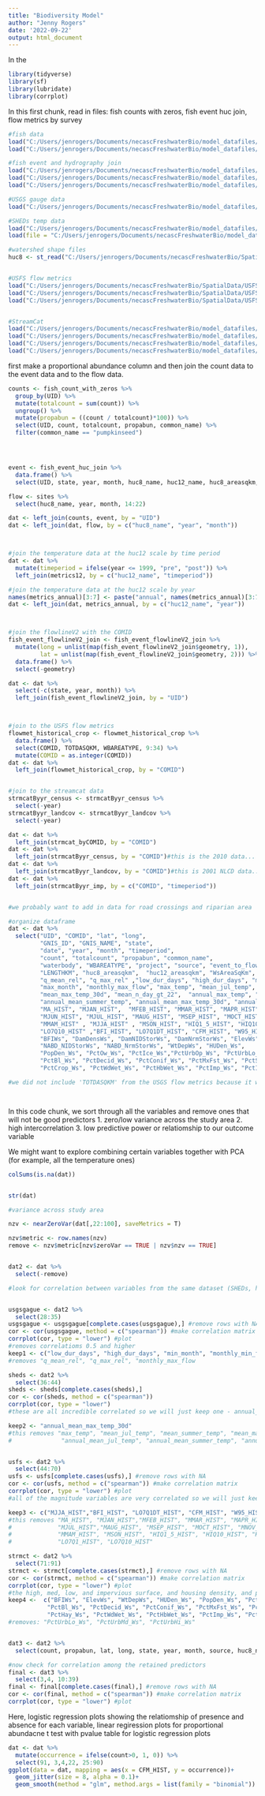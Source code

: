 ```yaml
---
title: "Biodiversity Model"
author: "Jenny Rogers"
date: '2022-09-22'
output: html_document
---
```



In the 

```r
library(tidyverse)
library(sf)
library(lubridate)
library(corrplot)


```


In this first chunk, read in files: 
fish counts with zeros, fish event huc join, flow metrics by survey
```r
#fish data
load("C:/Users/jenrogers/Documents/necascFreshwaterBio/model_datafiles/fish_occurrence.RData")
load("C:/Users/jenrogers/Documents/necascFreshwaterBio/model_datafiles/fish_count_with_zeros.RData")

#fish event and hydrography join
load("C:/Users/jenrogers/Documents/necascFreshwaterBio/model_datafiles/fish_event_huc_join.RData")
load("C:/Users/jenrogers/Documents/necascFreshwaterBio/model_datafiles/fish_event_flowline_join.RData")
load("C:/Users/jenrogers/Documents/necascFreshwaterBio/model_datafiles/fish_event_flowlineV2_join.RData")

#USGS gauge data
load("C:/Users/jenrogers/Documents/necascFreshwaterBio/model_datafiles/flowmetrics/survey_huc8flowmetrics.RData")

#SHEDs temp data
load("C:/Users/jenrogers/Documents/necascFreshwaterBio/model_datafiles/sheds_temp_metrics_huc12.RData")
load(file = "C:/Users/jenrogers/Documents/necascFreshwaterBio/model_datafiles/sheds_temp_metrics_annaul.RData")

#watershed shape files
huc8 <- st_read("C:/Users/jenrogers/Documents/necascFreshwaterBio/SpatialData/NHDplus/WBDHU8/WBDHU8_NE.shp")


#USFS flow metrics
load("C:/Users/jenrogers/Documents/necascFreshwaterBio/SpatialData/USFS flow metrics/flowmet_historical_crop.RData")
load("C:/Users/jenrogers/Documents/necascFreshwaterBio/SpatialData/USFS flow metrics/flowmet_endofcen_crop.RData")
load("C:/Users/jenrogers/Documents/necascFreshwaterBio/SpatialData/USFS flow metrics/flowmet_midcen_crop.RData")


#StreamCat
load("C:/Users/jenrogers/Documents/necascFreshwaterBio/model_datafiles/strmcatByyr_census.RData")
load("C:/Users/jenrogers/Documents/necascFreshwaterBio/model_datafiles/strmcatByyr_landcov.RData") 
load("C:/Users/jenrogers/Documents/necascFreshwaterBio/model_datafiles/strmcatByyr_imp.RData")
load("C:/Users/jenrogers/Documents/necascFreshwaterBio/model_datafiles/strmcat_byCOMID.RData")


```






first make a proportional abundance column and then join the count data to the event data and to the flow data.
 
```r
counts <- fish_count_with_zeros %>% 
  group_by(UID) %>% 
  mutate(totalcount = sum(count)) %>% 
  ungroup() %>% 
  mutate(propabun = ((count / totalcount)*100)) %>% 
  select(UID, count, totalcount, propabun, common_name) %>% 
  filter(common_name == "pumpkinseed")




event <- fish_event_huc_join %>% 
  data.frame() %>% 
  select(UID, state, year, month, huc8_name, huc12_name, huc8_areasqkm, huc12_areasqkm)

flow <- sites %>% 
  select(huc8_name, year, month, 14:22)

dat <- left_join(counts, event, by = "UID")
dat <- left_join(dat, flow, by = c("huc8_name", "year", "month"))



#join the temperature data at the huc12 scale by time period
dat <- dat %>% 
  mutate(timeperiod = ifelse(year <= 1999, "pre", "post")) %>% 
  left_join(metrics12, by = c("huc12_name", "timeperiod"))

#join the temperature data at the huc12 scale by year
names(metrics_annual)[3:7] <- paste("annual", names(metrics_annual)[3:7], sep = "_")
dat <- left_join(dat, metrics_annual, by = c("huc12_name", "year"))



#join the flowlineV2 with the COMID
fish_event_flowlineV2_join <- fish_event_flowlineV2_join %>% 
  mutate(long = unlist(map(fish_event_flowlineV2_join$geometry, 1)),
         lat = unlist(map(fish_event_flowlineV2_join$geometry, 2))) %>% 
  data.frame() %>% 
  select(-geometry)

dat <- dat %>% 
  select(-c(state, year, month)) %>% 
  left_join(fish_event_flowlineV2_join, by = "UID")



#join to the USFS flow metrics
flowmet_historical_crop <- flowmet_historical_crop %>% 
  data.frame() %>% 
  select(COMID, TOTDASQKM, WBAREATYPE, 9:34) %>% 
  mutate(COMID = as.integer(COMID))
dat <- dat %>% 
  left_join(flowmet_historical_crop, by = "COMID")


#join to the streamcat data
strmcatByyr_census <- strmcatByyr_census %>% 
  select(-year)
strmcatByyr_landcov <- strmcatByyr_landcov %>% 
  select(-year)

dat <- dat %>% 
  left_join(strmcat_byCOMID, by = "COMID")
dat <- dat %>% 
  left_join(strmcatByyr_census, by = "COMID")#this is the 2010 data... we might want to do this year in the future..
dat <- dat %>% 
  left_join(strmcatByyr_landcov, by = "COMID")#this is 2001 NLCD data.. we probably will want to download a coupel more, but for now, I just did one year. they also have some that just look at the riparian buffer..
dat <- dat %>% 
  left_join(strmcatByyr_imp, by = c("COMID", "timeperiod"))


#we probably want to add in data for road crossings and riparian area 

#organize dataframe
dat <- dat %>% 
  select("UID", "COMID", "lat", "long",
         "GNIS_ID", "GNIS_NAME", "state", 
         "date", "year", "month", "timeperiod",   
         "count", "totalcount", "propabun", "common_name", 
         "waterbody", "WBAREATYPE", "project", "source", "event_to_flowln_dist_m","REACHCODE", "huc8_name", "huc12_name", 
         "LENGTHKM", "huc8_areasqkm",  "huc12_areasqkm", "WsAreaSqKm", 
         "q_mean_rel", "q_max_rel" ,"low_dur_days", "high_dur_days", "min_month", "monthly_min_flow", 
         "max_month", "monthly_max_flow", "max_temp", "mean_jul_temp", "mean_summer_temp", 
         "mean_max_temp_30d", "mean_n_day_gt_22",  "annual_max_temp", "annual_mean_jul_temp", 
         "annual_mean_summer_temp", "annual_mean_max_temp_30d", "annual_mean_n_day_gt_22", 
         "MA_HIST", "MJAN_HIST",  "MFEB_HIST", "MMAR_HIST", "MAPR_HIST", "MMAY_HIST", 
         "MJUN_HIST", "MJUL_HIST", "MAUG_HIST", "MSEP_HIST", "MOCT_HIST", "MNOV_HIST", "MDEC_HIST", "MDJF_HIST", 
         "MMAM_HIST" , "MJJA_HIST" , "MSON_HIST", "HIQ1_5_HIST", "HIQ10_HIST", "HIQ25_HIST", "LO7Q1_HIST", 
         "LO7Q10_HIST" ,"BFI_HIST", "LO7Q1DT_HIST", "CFM_HIST", "W95_HIST",
         "BFIWs", "DamDensWs", "DamNIDStorWs", "DamNrmStorWs", "ElevWs", "NABD_DensWs", 
         "NABD_NIDStorWs", "NABD_NrmStorWs", "WtDepWs", "HUDen_Ws",
         "PopDen_Ws", "PctOw_Ws", "PctIce_Ws","PctUrbOp_Ws", "PctUrbLo_Ws", "PctUrbMd_Ws", "PctUrbHi_Ws",
         "PctBl_Ws", "PctDecid_Ws", "PctConif_Ws", "PctMxFst_Ws", "PctShrb_Ws", "PctGrs_Ws", "PctHay_Ws", 
         "PctCrop_Ws", "PctWdWet_Ws", "PctHbWet_Ws", "PctImp_Ws", "PctImp_WsRp100")

#we did not include 'TOTDASQKM' from the USGS flow metrics because it was identical and sourced from 'WsAreaSqKm' in StreamCat




```

In this code chunk, we sort through all the variables and remove ones that will not be good predictors
1. zero/low variance across the study area
2. high intercorrelation
3. low predictive power or relatiomship to our outcome variable

We might want to explore combining certain variables together with PCA (for example, all the temperature ones)
```r
colSums(is.na(dat))


str(dat)

#variance across study area

nzv <- nearZeroVar(dat[,22:100], saveMetrics = T)

nzv$metric <- row.names(nzv)
remove <- nzv$metric[nzv$zeroVar == TRUE | nzv$nzv == TRUE]


dat2 <- dat %>% 
  select(-remove)

#look for correlation between variables from the same dataset (SHEDs, huc8 streamflow, USGS flow metrics, Streamcat, metadata (lat,long, watershed size, elev, length) )


usgsgague <- dat2 %>% 
  select(28:35) 
usgsgague <- usgsgague[complete.cases(usgsgague),] #remove rows with NA
cor <- cor(usgsgague, method = c("spearman")) #make correlation matrix
corrplot(cor, type = "lower") #plot
#removes correlatioms 0.5 and higher
keep1 <- c("low_dur_days", "high_dur_days", "min_month", "monthly_min_flow", "max_month") 
#removes "q_mean_rel", "q_max_rel", "monthly_max_flow

sheds <- dat2 %>% 
  select(36:44)
sheds <- sheds[complete.cases(sheds),]
cor <- cor(sheds, method = c("spearman"))
corrplot(cor, type = "lower")
#these are all incredible correlated so we will just keep one - annual_mean_max_temp_30d

keep2 <- "annual_mean_max_temp_30d" 
#this removes "max_temp", "mean_jul_temp", "mean_summer_temp", "mean_max_temp_30d", "annual_max_temp",
#              "annual_mean_jul_temp", "annual_mean_summer_temp", "annual_mean_n_day_gt_22"


usfs <- dat2 %>% 
  select(44:70)
usfs <- usfs[complete.cases(usfs),] #remove rows with NA
cor <- cor(usfs, method = c("spearman")) #make correlation matrix
corrplot(cor, type = "lower") #plot
#all of the magnitude variables are very correlated so we will just keep one, Mean JJA, and then we will keep the other non-magnitude variables, which were not correlated at all to anything esle

keep3 <- c("MJJA_HIST","BFI_HIST", "LO7Q1DT_HIST", "CFM_HIST", "W95_HIST") 
#this removes "MA_HIST", "MJAN_HIST","MFEB_HIST", "MMAR_HIST", "MAPR_HIST", "MMAY_HIST", "MJUN_HIST", 
#             "MJUL_HIST","MAUG_HIST", "MSEP_HIST", "MOCT_HIST", "MNOV_HIST", "MDEC_HIST", "MDJF_HIST", 
#             "MMAM_HIST", "MSON_HIST", "HIQ1_5_HIST", "HIQ10_HIST", "HIQ25_HIST", 
#             "LO7Q1_HIST", "LO7Q10_HIST"

strmct <- dat2 %>% 
  select(71:91)
strmct <- strmct[complete.cases(strmct),] #remove rows with NA
cor <- cor(strmct, method = c("spearman")) #make correlation matrix
corrplot(cor, type = "lower") #plot
#the high, med, low, and impervious surface, and housing density, and population are all correlated, but not very very high... we migth want to do a pca with these, though that will make it harder to interpret.
keep4 <-  c("BFIWs", "ElevWs", "WtDepWs", "HUDen_Ws", "PopDen_Ws", "PctOw_Ws", "PctUrbOp_Ws",
           "PctBl_Ws", "PctDecid_Ws", "PctConif_Ws", "PctMxFst_Ws", "PctShrb_Ws", "PctGrs_Ws",
           "PctHay_Ws", "PctWdWet_Ws", "PctHbWet_Ws", "PctImp_Ws", "PctImp_WsRp100")
#removes: "PctUrbLo_Ws", "PctUrbMd_Ws", "PctUrbHi_Ws"


dat3 <- dat2 %>% 
  select(count, propabun, lat, long, state, year, month, source, huc8_name,WsAreaSqKm, keep1, keep2, keep3, keep4) 

#now check for correlation among the retained predictors
final <- dat3 %>% 
  select(3,4, 10:39)
final <- final[complete.cases(final),] #remove rows with NA
cor <- cor(final, method = c("spearman")) #make correlation matrix
corrplot(cor, type = "lower") #plot


```
Here, 
logistic regression plots showing the relatiomship of presence and absence for each variable,
linear regiression plots for proportional abundacne
t test with pvalue table for logistic regression plots

```r

dat <- dat %>% 
  mutate(occurrence = ifelse(count>0, 1, 0)) %>% 
  select(91, 3,4,22, 25:90)
ggplot(data = dat, mapping = aes(x = CFM_HIST, y = occurrence))+
  geom_jitter(size = 8, alpha = 0.1)+
  geom_smooth(method = "glm", method.args = list(family = "binomial"))


```
